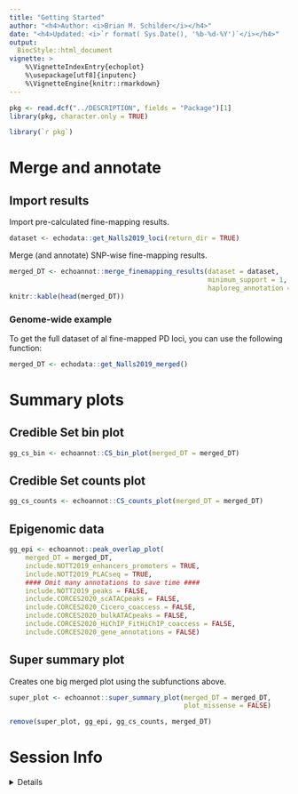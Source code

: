 ```yaml
---
title: "Getting Started" 
author: "<h4>Author: <i>Brian M. Schilder</i></h4>" 
date: "<h4>Updated: <i>`r format( Sys.Date(), '%b-%d-%Y')`</i></h4>"
output:
  BiocStyle::html_document
vignette: >
    %\VignetteIndexEntry{echoplot} 
    %\usepackage[utf8]{inputenc}
    %\VignetteEngine{knitr::rmarkdown}
---
```


```r
pkg <- read.dcf("../DESCRIPTION", fields = "Package")[1]
library(pkg, character.only = TRUE)
```

```R
library(`r pkg`)
```

# Merge and annotate 

## Import results 

Import pre-calculated fine-mapping results.

```r
dataset <- echodata::get_Nalls2019_loci(return_dir = TRUE) 
```


Merge (and annotate) SNP-wise fine-mapping results.

```r
merged_DT <- echoannot::merge_finemapping_results(dataset = dataset, 
                                                  minimum_support = 1,
                                                  haploreg_annotation = TRUE)
knitr::kable(head(merged_DT))
```

### Genome-wide example

To get the full dataset of al fine-mapped PD loci, you can use the following
function: 

```R
merged_DT <- echodata::get_Nalls2019_merged()

```

# Summary plots

## Credible Set bin plot

```r
gg_cs_bin <- echoannot::CS_bin_plot(merged_DT = merged_DT)
```

## Credible Set counts plot

```r
gg_cs_counts <- echoannot::CS_counts_plot(merged_DT = merged_DT)
```

## Epigenomic data

```r
gg_epi <- echoannot::peak_overlap_plot(
    merged_DT = merged_DT, 
    include.NOTT2019_enhancers_promoters = TRUE,
    include.NOTT2019_PLACseq = TRUE,
    #### Omit many annotations to save time ####
    include.NOTT2019_peaks = FALSE,
    include.CORCES2020_scATACpeaks = FALSE, 
    include.CORCES2020_Cicero_coaccess = FALSE, 
    include.CORCES2020_bulkATACpeaks = FALSE, 
    include.CORCES2020_HiChIP_FitHiChIP_coaccess = FALSE,
    include.CORCES2020_gene_annotations = FALSE)
```

## Super summary plot

Creates one big merged plot using the subfunctions above.

```r
super_plot <- echoannot::super_summary_plot(merged_DT = merged_DT, 
                                            plot_missense = FALSE)

```

```r
remove(super_plot, gg_epi, gg_cs_counts, merged_DT) 
```


# Session Info 

<details> 

```r
utils::sessionInfo()
```

</details>  

